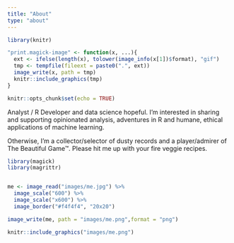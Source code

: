 ```yaml
---
title: "About"
type: "about"
---
```


```r
library(knitr)

"print.magick-image" <- function(x, ...){
  ext <- ifelse(length(x), tolower(image_info(x[1])$format), "gif")
  tmp <- tempfile(fileext = paste0(".", ext))
  image_write(x, path = tmp)
  knitr::include_graphics(tmp)
}
```

```r
knitr::opts_chunk$set(echo = TRUE)
```

Analyst / R Developer and data science hopeful. I'm interested in sharing and supporting opinionated analysis, adventures in R and humane, ethical applications of machine learning.

Otherwise, I'm a collector/selector of dusty records and a player/admirer of The Beautiful Game&trade;. Please hit me up with your fire veggie recipes.

```r
library(magick)
library(magrittr)


me <- image_read("images/me.jpg") %>% 
  image_scale("600") %>% 
  image_scale("x600") %>% 
  image_border("#f4f4f4", "20x20")

image_write(me, path = "images/me.png",format = "png")

knitr::include_graphics("images/me.png")

```
